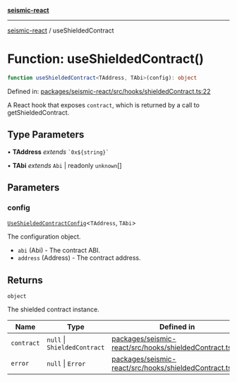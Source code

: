 [**seismic-react**](/seismic-react/README.mdx)

---

[seismic-react](/seismic-react/globals.mdx) / useShieldedContract

# Function: useShieldedContract()

```ts
function useShieldedContract<TAddress, TAbi>(config): object
```

Defined in: [packages/seismic-react/src/hooks/shieldedContract.ts:22](https://github.com/SeismicSystems/seismic-client/blob/1cf28f7efa87d88dbbf125297b22238c4b4e0bba/packages/seismic-react/src/hooks/shieldedContract.ts#L22)

A React hook that exposes `contract`, which is returned by a call to getShieldedContract.

## Type Parameters

• **TAddress** _extends_ `` `0x${string}` ``

• **TAbi** _extends_ `Abi` \| readonly `unknown`[]

## Parameters

### config

[`UseShieldedContractConfig`](/seismic-react/type-aliases/UseShieldedContractConfig.mdx)\<`TAddress`, `TAbi`\>

The configuration object.

- `abi` (Abi) - The contract ABI.
- `address` (Address) - The contract address.

## Returns

`object`

The shielded contract instance.

| Name                             | Type                         | Defined in                                                                                                                                                                                                         |
| -------------------------------- | ---------------------------- | ------------------------------------------------------------------------------------------------------------------------------------------------------------------------------------------------------------------ |
| <a id="contract"></a> `contract` | `null` \| `ShieldedContract` | [packages/seismic-react/src/hooks/shieldedContract.ts:42](https://github.com/SeismicSystems/seismic-client/blob/1cf28f7efa87d88dbbf125297b22238c4b4e0bba/packages/seismic-react/src/hooks/shieldedContract.ts#L42) |
| <a id="error"></a> `error`       | `null` \| `Error`            | [packages/seismic-react/src/hooks/shieldedContract.ts:43](https://github.com/SeismicSystems/seismic-client/blob/1cf28f7efa87d88dbbf125297b22238c4b4e0bba/packages/seismic-react/src/hooks/shieldedContract.ts#L43) |
